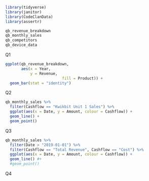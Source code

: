```r
library(tidyverse)
library(janitor)
library(CodeClanData)
library(assertr)

```

```r
qb_revenue_breakdown
qb_monthly_sales
qb_competitors
qb_device_data
```
Q1
```r
ggplot(qb_revenue_breakdown, 
       aes(x = Year,
           y = Revenue,
                         fill = Product)) +
  geom_bar(stat = "identity")
```
Q2
```r
qb_monthly_sales %>% 
  filter(Cashflow == "Kwikbit Unit 1 Sales") %>% 
  ggplot(aes(x = Date, y = Amount, colour = Cashflow)) +
  geom_line() +
  geom_point()

```
Q3
```r
qb_monthly_sales %>% 
  filter(Date > "2019-01-01") %>% 
  filter(Cashflow == "Total Revenue", Cashflow == "Cost") %>% 
  ggplot(aes(x = Date, y = Amount, colour = Cashflow)) +
  geom_line() #+
  #geom_point()

```
Q4
```r

```

